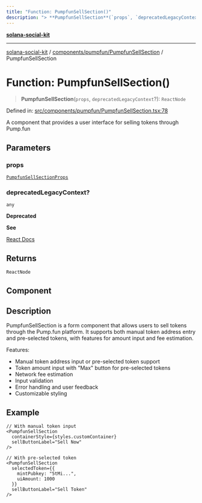 ```yaml
---
title: "Function: PumpfunSellSection()"
description: "> **PumpfunSellSection**(`props`, `deprecatedLegacyContext`?): `ReactNode`"
---
```


[**solana-social-kit**](../../../../README.mdx)

***

[solana-social-kit](../../../../README.mdx) / [components/pumpfun/PumpfunSellSection](../README.mdx) / PumpfunSellSection

# Function: PumpfunSellSection()

> **PumpfunSellSection**(`props`, `deprecatedLegacyContext`?): `ReactNode`

Defined in: [src/components/pumpfun/PumpfunSellSection.tsx:78](https://github.com/SendArcade/solana-social-starter/blob/bd4b3556b8f469c27ebb06f4df65b3a36b43ba3b/src/components/pumpfun/PumpfunSellSection.tsx#L78)

A component that provides a user interface for selling tokens through Pump.fun

## Parameters

### props

[`PumpfunSellSectionProps`](../interfaces/PumpfunSellSectionProps.mdx)

### deprecatedLegacyContext?

`any`

**Deprecated**

**See**

[React Docs](https://legacy.reactjs.org/docs/legacy-context.html#referencing-context-in-lifecycle-methods)

## Returns

`ReactNode`

## Component

## Description

PumpfunSellSection is a form component that allows users to sell tokens
through the Pump.fun platform. It supports both manual token address entry
and pre-selected tokens, with features for amount input and fee estimation.

Features:
- Manual token address input or pre-selected token support
- Token amount input with "Max" button for pre-selected tokens
- Network fee estimation
- Input validation
- Error handling and user feedback
- Customizable styling

## Example

```tsx
// With manual token input
<PumpfunSellSection
  containerStyle={styles.customContainer}
  sellButtonLabel="Sell Now"
/>

// With pre-selected token
<PumpfunSellSection
  selectedToken={{
    mintPubkey: "5tMi...",
    uiAmount: 1000
  }}
  sellButtonLabel="Sell Token"
/>
```
